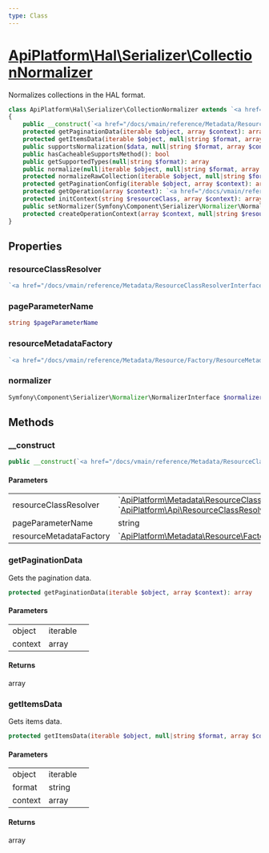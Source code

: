 ```yaml
---
type: Class
---
```


# [ApiPlatform\Hal\Serializer\CollectionNormalizer](/docs/vmain/reference/Hal/Serializer/CollectionNormalizer)

Normalizes collections in the HAL format.


```php
class ApiPlatform\Hal\Serializer\CollectionNormalizer extends `<a href="/docs/vmain/reference/Serializer/AbstractCollectionNormalizer">ApiPlatform\Serializer\AbstractCollectionNormalizer</a>` implements `<a href="/docs/vmain/reference/Serializer/CacheableSupportsMethodInterface">ApiPlatform\Serializer\CacheableSupportsMethodInterface</a>`, Symfony\Component\Serializer\Normalizer\NormalizerAwareInterface, Symfony\Component\Serializer\Normalizer\NormalizerInterface
{
    public __construct(`<a href="/docs/vmain/reference/Metadata/ResourceClassResolverInterface">ApiPlatform\Metadata\ResourceClassResolverInterface</a>`|`<a href="/docs/vmain/reference/Metadata/ResourceClassResolverInterface">ApiPlatform\Api\ResourceClassResolverInterface</a>` $resourceClassResolver, string $pageParameterName, `<a href="/docs/vmain/reference/Metadata/Resource/Factory/ResourceMetadataCollectionFactoryInterface">ApiPlatform\Metadata\Resource\Factory\ResourceMetadataCollectionFactoryInterface</a>` $resourceMetadataFactory)
    protected getPaginationData(iterable $object, array $context): array
    protected getItemsData(iterable $object, null|string $format, array $context): array
    public supportsNormalization($data, null|string $format, array $context): bool
    public hasCacheableSupportsMethod(): bool
    public getSupportedTypes(null|string $format): array
    public normalize(null|iterable $object, null|string $format, array $context): ArrayObject|array|string|int|float|bool
    protected normalizeRawCollection(iterable $object, null|string $format, array $context): ArrayObject|array
    protected getPaginationConfig(iterable $object, array $context): array
    protected getOperation(array $context): `<a href="/docs/vmain/reference/Metadata/Operation">ApiPlatform\Metadata\Operation</a>`
    protected initContext(string $resourceClass, array $context): array
    public setNormalizer(Symfony\Component\Serializer\Normalizer\NormalizerInterface $normalizer): null
    protected createOperationContext(array $context, null|string $resourceClass): array
}
```
## Properties
### resourceClassResolver

```php
`<a href="/docs/vmain/reference/Metadata/ResourceClassResolverInterface">ApiPlatform\Metadata\ResourceClassResolverInterface</a>`|`<a href="/docs/vmain/reference/Metadata/ResourceClassResolverInterface">ApiPlatform\Api\ResourceClassResolverInterface</a>` $resourceClassResolver
```



### pageParameterName

```php
string $pageParameterName
```



### resourceMetadataFactory

```php
`<a href="/docs/vmain/reference/Metadata/Resource/Factory/ResourceMetadataCollectionFactoryInterface">ApiPlatform\Metadata\Resource\Factory\ResourceMetadataCollectionFactoryInterface</a>` $resourceMetadataFactory
```



### normalizer

```php
Symfony\Component\Serializer\Normalizer\NormalizerInterface $normalizer
```



## Methods

### __construct



```php
public __construct(`<a href="/docs/vmain/reference/Metadata/ResourceClassResolverInterface">ApiPlatform\Metadata\ResourceClassResolverInterface</a>`|`<a href="/docs/vmain/reference/Metadata/ResourceClassResolverInterface">ApiPlatform\Api\ResourceClassResolverInterface</a>` $resourceClassResolver, string $pageParameterName, `<a href="/docs/vmain/reference/Metadata/Resource/Factory/ResourceMetadataCollectionFactoryInterface">ApiPlatform\Metadata\Resource\Factory\ResourceMetadataCollectionFactoryInterface</a>` $resourceMetadataFactory)
```

#### Parameters

<table><tbody>
<tr><td>resourceClassResolver</td><td>`<a href="/docs/vmain/reference/Metadata/ResourceClassResolverInterface">ApiPlatform\Metadata\ResourceClassResolverInterface</a>`<br />`<a href="/docs/vmain/reference/Metadata/ResourceClassResolverInterface">ApiPlatform\Api\ResourceClassResolverInterface</a>`</td><td></td></tr><tr><td>pageParameterName</td><td>string</td><td></td></tr><tr><td>resourceMetadataFactory</td><td>`<a href="/docs/vmain/reference/Metadata/Resource/Factory/ResourceMetadataCollectionFactoryInterface">ApiPlatform\Metadata\Resource\Factory\ResourceMetadataCollectionFactoryInterface</a>`</td><td></td></tr>
</tbody>
</table>

### getPaginationData

Gets the pagination data.

```php
protected getPaginationData(iterable $object, array $context): array
```

#### Parameters

<table><tbody>
<tr><td>object</td><td>iterable</td><td></td></tr><tr><td>context</td><td>array</td><td></td></tr>
</tbody>
</table>

#### Returns

array

### getItemsData

Gets items data.

```php
protected getItemsData(iterable $object, null|string $format, array $context): array
```

#### Parameters

<table><tbody>
<tr><td>object</td><td>iterable</td><td></td></tr><tr><td>format</td><td>string</td><td></td></tr><tr><td>context</td><td>array</td><td></td></tr>
</tbody>
</table>

#### Returns

array
